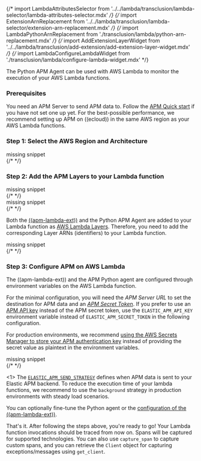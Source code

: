 

{/* import LambdaAttributesSelector from '../../lambda/transclusion/lambda-selector/lambda-attributes-selector.mdx' */}
{/* import ExtensionArnReplacement from '../../lambda/transclusion/lambda-selector/extension-arn-replacement.mdx' */}
{/* import LambdaPythonArnReplacement from './transclusion/lambda/python-arn-replacement.mdx' */}
{/* import AddExtensionLayerWidget from '../../lambda/transclusion/add-extension/add-extension-layer-widget.mdx' */}
{/* import LambdaConfigureLambdaWidget from './transclusion/lambda/configure-lambda-widget.mdx' */}

<div id="lambda-support"></div>



The Python APM Agent can be used with AWS Lambda to monitor the execution of your AWS Lambda functions.

### Prerequisites

You need an APM Server to send APM data to. Follow the [APM Quick start](((apm-guide-ref))/apm-quick-start.html) if you have not set one up yet. For the best-possible performance, we recommend setting up APM on ((ecloud)) in the same AWS region as your AWS Lambda functions.

### Step 1: Select the AWS Region and Architecture

<div style={{ backgroundColor: "#F1F4FA", width: "100%", height: "250px", textAlign: "center", paddingTop: "110px", marginBottom: "20px" }}><DocIcon type="documents" title="missing snippet"/> missing snippet</div>
{/* <LambdaAttributesSelector  /> */}


### Step 2: Add the APM Layers to your Lambda function

<div style={{ backgroundColor: "#F1F4FA", width: "100%", height: "250px", textAlign: "center", paddingTop: "110px", marginBottom: "20px" }}><DocIcon type="documents" title="missing snippet"/> missing snippet</div>
{/* <ExtensionArnReplacement  /> */}

<div style={{ backgroundColor: "#F1F4FA", width: "100%", height: "250px", textAlign: "center", paddingTop: "110px", marginBottom: "20px" }}><DocIcon type="documents" title="missing snippet"/> missing snippet</div>
{/* <LambdaPythonArnReplacement  /> */}


Both the [((apm-lambda-ext))](((apm-lambda-ref))/aws-lambda-arch.html) and the Python APM Agent are added to your Lambda function as [AWS Lambda Layers](https://docs.aws.amazon.com/lambda/latest/dg/invocation-layers.html). Therefore, you need to add the corresponding Layer ARNs (identifiers) to your Lambda function.

<div style={{ backgroundColor: "#F1F4FA", width: "100%", height: "250px", textAlign: "center", paddingTop: "110px", marginBottom: "20px" }}><DocIcon type="documents" title="missing snippet"/> missing snippet</div>
{/* <AddExtensionLayerWidget layer_section_type={layer_section_type} /> */}


### Step 3: Configure APM on AWS Lambda

The ((apm-lambda-ext)) and the APM Python agent are configured through environment variables on the AWS Lambda function.

For the minimal configuration, you will need the _APM Server URL_ to set the destination for APM data and an [_APM Secret Token_](((apm-guide-ref))/secret-token.html).
If you prefer to use an [APM API key](((apm-guide-ref))/api-key.html) instead of the APM secret token, use the `ELASTIC_APM_API_KEY` environment variable instead of `ELASTIC_APM_SECRET_TOKEN` in the following configuration.

For production environments, we recommend [using the AWS Secrets Manager to store your APM authentication key](((apm-lambda-ref))/aws-lambda-secrets-manager.html) instead of providing the secret value as plaintext in the environment variables.

<div style={{ backgroundColor: "#F1F4FA", width: "100%", height: "250px", textAlign: "center", paddingTop: "110px", marginBottom: "20px" }}><DocIcon type="documents" title="missing snippet"/> missing snippet</div>
{/* <LambdaConfigureLambdaWidget  /> */}

\<1> The [`ELASTIC_APM_SEND_STRATEGY`](((apm-lambda-ref))/aws-lambda-config-options.html#_elastic_apm_send_strategy) defines when APM data is sent to your Elastic APM backend. To reduce the execution time of your lambda functions, we recommend to use the `background` strategy in production environments with steady load scenarios.

You can optionally <DocLink id="serverlessObservabilityApmAgentsPythonConfigure">fine-tune the Python agent</DocLink> or the [configuration of the ((apm-lambda-ext))](((apm-lambda-ref))/aws-lambda-config-options.html).

That's it. After following the steps above, you're ready to go!  Your Lambda
function invocations should be traced from now on.  Spans will be captured for
<DocLink id="serverlessObservabilityApmAgentsPythonSupportedTechnologies">supported technologies</DocLink>. You can also use
<DocLink id="serverlessObservabilityApmAgentsPythonApi" section="elasticapmcapture_span">`capture_span`</DocLink> to capture custom spans, and you can
retrieve the `Client` object for capturing exceptions/messages using
<DocLink id="serverlessObservabilityApmAgentsPythonApi" section="elasticapmget_client">`get_client`</DocLink>.
